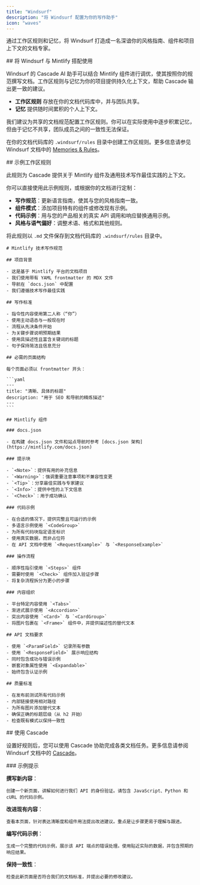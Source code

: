 ```yaml
---
title: "Windsurf"
description: "将 Windsurf 配置为你的写作助手"
icon: "waves"
---
```


通过工作区规则和记忆，将 Windsurf 打造成一名深谙你的风格指南、组件和项目上下文的文档专家。

<div id="using-windsurf-with-mintlify">
  ## 将 Windsurf 与 Mintlify 搭配使用
</div>

Windsurf 的 Cascade AI 助手可以结合 Mintlify 组件进行调优，使其按照你的规范撰写文档。工作区规则与记忆为你的项目提供持久化上下文，帮助 Cascade 输出更一致的建议。

* **工作区规则** 存放在你的文档代码库中，并与团队共享。
* **记忆** 提供随时间累积的个人上下文。

我们建议为共享的文档规范配置工作区规则。你可以在实际使用中逐步积累记忆，但由于记忆不共享，团队成员之间的一致性无法保证。

在你的文档代码库的 `.windsurf/rules` 目录中创建工作区规则。更多信息请参见 Windsurf 文档中的 [Memories & Rules](https://docs.windsurf.com/windsurf/cascade/memories)。

<div id="example-workspace-rule">
  ## 示例工作区规则
</div>

此规则为 Cascade 提供关于 Mintlify 组件及通用技术写作最佳实践的上下文。

你可以直接使用此示例规则，或根据你的文档进行定制：

* **写作规范**：更新语言指南，使其与您的风格指南一致。
* **组件模式**：添加项目特有的组件或修改现有示例。
* **代码示例**：用与您的产品相关的真实 API 调用和响应替换通用示例。
* **风格与语气偏好**：调整术语、格式和其他规则。

将此规则以 `.md` 文件保存到文档代码库的 `.windsurf/rules` 目录中。

````mdx
# Mintlify 技术写作规范

## 项目背景

- 这是基于 Mintlify 平台的文档项目
- 我们使用带有 YAML frontmatter 的 MDX 文件  
- 导航在 `docs.json` 中配置
- 我们遵循技术写作最佳实践

## 写作标准

- 指令性内容使用第二人称（“你”）
- 使用主动语态与一般现在时
- 流程从先决条件开始
- 为关键步骤说明预期结果
- 使用具描述性且富含关键词的标题
- 句子保持简洁且信息充分

## 必需的页面结构

每个页面必须以 frontmatter 开头：

```yaml
---
title: "清晰、具体的标题"
description: "用于 SEO 和导航的精炼描述"
---
```

## Mintlify 组件

### docs.json

- 在构建 docs.json 文件和站点导航时参考 [docs.json 架构](https://mintlify.com/docs.json)

### 提示块

- `<Note>`：提供有用的补充信息
- `<Warning>`：强调重要注意事项和不兼容性变更
- `<Tip>`：分享最佳实践与专家建议  
- `<Info>`：提供中性的上下文信息
- `<Check>`：用于成功确认

### 代码示例

- 在合适的情况下，提供完整且可运行的示例
- 多语言示例使用 `<CodeGroup>`
- 为所有代码块指定语言标识
- 使用真实数据，而非占位符
- 在 API 文档中使用 `<RequestExample>` 与 `<ResponseExample>`

### 操作流程

- 顺序性指引使用 `<Steps>` 组件
- 需要时使用 `<Check>` 组件加入验证步骤
- 将复杂流程拆分为更小的步骤

### 内容组织

- 平台特定内容使用 `<Tabs>`
- 渐进式展示使用 `<Accordion>`
- 突出内容使用 `<Card>` 与 `<CardGroup>`
- 将图片包裹在 `<Frame>` 组件中，并提供描述性的替代文本

## API 文档要求

- 使用 `<ParamField>` 记录所有参数 
- 使用 `<ResponseField>` 展示响应结构
- 同时包含成功与错误示例
- 嵌套对象属性使用 `<Expandable>`
- 始终包含认证示例

## 质量标准

- 在发布前测试所有代码示例
- 内部链接使用相对路径
- 为所有图片添加替代文本
- 确保正确的标题层级（从 h2 开始）
- 检查既有模式以保持一致性
````

<div id="working-with-cascade">
  ## 使用 Cascade
</div>

设置好规则后，您可以使用 Cascade 协助完成各类文档任务。更多信息请参阅 Windsurf 文档中的 [Cascade](https://docs.windsurf.com/windsurf/cascade)。

<div id="example-prompts">
  ### 示例提示
</div>

**撰写新内容**：

```text 换行
创建一个新页面，讲解如何进行我们 API 的身份验证。请包含 JavaScript、Python 和 cURL 的代码示例。
```

**改进现有内容**：

```text 换行
查看本页面，针对表达清晰度和组件用法提出改进建议。重点是让步骤更易于理解与跟进。
```

**编写代码示例**：

```text 换行
生成一个完整的代码示例，展示该 API 端点的错误处理。使用贴近实际的数据，并包含预期的响应结果。
```

**保持一致性**：

```text 换行
检查此新页面是否符合我们的文档标准，并提出必要的修改建议。
```